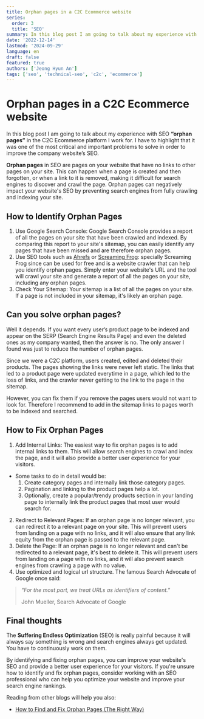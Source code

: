 ```yaml
---
title: Orphan pages in a C2C Ecommerce website
series:
  order: 3
  title: 'SEO'
summary: In this blog post I am going to talk about my experience with SEO “orphan pages” in the C2C Ecommerce platform I work for. I have to highlight that it was one of the most critical and important problems to solve in order to improve the company website’s SEO.
date: '2022-12-14'
lastmod: '2024-09-29'
language: en
draft: false
featured: true
authors: ['Jeong Hyun An']
tags: ['seo', 'technical-seo', 'c2c', 'ecommerce']
---
```


# Orphan pages in a C2C Ecommerce website

In this blog post I am going to talk about my experience with SEO **“orphan pages”** in the C2C Ecommerce platform I work for. I have to highlight that it was one of the most critical and important problems to solve in order to improve the company website’s SEO.

**Orphan pages** in SEO are pages on your website that have no links to other pages on your site. This can happen when a page is created and then forgotten, or when a link to it is removed, making it difficult for search engines to discover and crawl the page. Orphan pages can negatively impact your website's SEO by preventing search engines from fully crawling and indexing your site.

## How to Identify Orphan Pages

1. Use Google Search Console: Google Search Console provides a report of all the pages on your site that have been crawled and indexed. By comparing this report to your site's sitemap, you can easily identify any pages that have been missed and are therefore orphan pages.
2. Use SEO tools such as [Ahrefs](https://ahrefs.com/) or [Screaming Frog](https://www.screamingfrog.co.uk/seo-spider/): specially Screaming Frog since can be used for free and is a website crawler that can help you identify orphan pages. Simply enter your website's URL and the tool will crawl your site and generate a report of all the pages on your site, including any orphan pages.
3. Check Your Sitemap: Your sitemap is a list of all the pages on your site. If a page is not included in your sitemap, it's likely an orphan page.

## Can you solve orphan pages?

Well it depends. If you want every user’s product page to be indexed and appear on the SERP (Search Engine Results Page) and even the deleted ones as my company wanted, then the answer is no. The only answer I found was just to reduce the number of orphan pages.

Since we were a C2C platform, users created, edited and deleted their products. The pages showing the links were never left static. The links that led to a product page were updated everytime in a page, which led to the loss of links, and the crawler never getting to the link to the page in the sitemap.

However, you can fix them if you remove the pages users would not want to look for. Therefore I recommend to add in the sitemap links to pages worth to be indexed and searched.

## How to Fix Orphan Pages

1. Add Internal Links: The easiest way to fix orphan pages is to add internal links to them. This will allow search engines to crawl and index the page, and it will also provide a better user experience for your visitors.

- Some tasks to do in detail would be:
  1. Create category pages and internally link those category pages.
  2. Pagination and linking to the product pages help a lot.
  3. Optionally, create a popular/trendy products section in your landing page to internally link the product pages that most user would search for.

2. Redirect to Relevant Pages: If an orphan page is no longer relevant, you can redirect it to a relevant page on your site. This will prevent users from landing on a page with no links, and it will also ensure that any link equity from the orphan page is passed to the relevant page.
3. Delete the Page: If an orphan page is no longer relevant and can't be redirected to a relevant page, it's best to delete it. This will prevent users from landing on a page with no links, and it will also prevent search engines from crawling a page with no value.
4. Use optimized and logical url structure. The famous Search Advocate of Google once said:

> “_For the most part, we treat URLs as identifiers of content._”
>
> John Mueller, Search Advocate of Google

## Final thoughts

The **Suffering Endless Optimization** (SEO) is really painful because it will always say something is wrong and search engines always get updated. You have to continuously work on them.

By identifying and fixing orphan pages, you can improve your website's SEO and provide a better user experience for your visitors. If you're unsure how to identify and fix orphan pages, consider working with an SEO professional who can help you optimize your website and improve your search engine rankings.

Reading from other blogs will help you also:

- [How to Find and Fix Orphan Pages (The Right Way)](https://ahrefs.com/blog/orphan-pages/)
